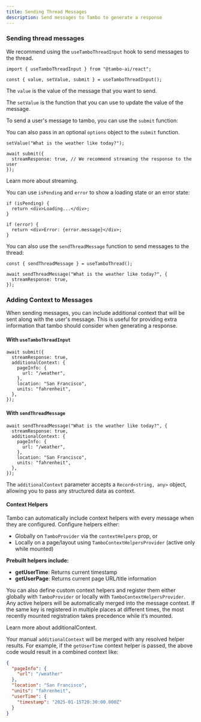 ```yaml
---
title: Sending Thread Messages
description: Send messages to Tambo to generate a response
---
```


### Sending thread messages

We recommend using the `useTamboThreadInput` hook to send messages to the thread.

```tsx
import { useTamboThreadInput } from "@tambo-ai/react";

const { value, setValue, submit } = useTamboThreadInput();
```

The `value` is the value of the message that you want to send.

The `setValue` is the function that you can use to update the value of the message.

To send a user's message to tambo, you can use the `submit` function:

You can also pass in an optional `options` object to the `submit` function.

```tsx
setValue("What is the weather like today?");

await submit({
  streamResponse: true, // We recommend streaming the response to the user
});
```


<Cards>
  <Card title="Streaming" href="/docs/concepts/streaming">
    Learn more about streaming.
  </Card>
</Cards>

You can use `isPending` and `error` to show a loading state or an error state:

```tsx
if (isPending) {
  return <div>Loading...</div>;
}
```

```tsx
if (error) {
  return <div>Error: {error.message}</div>;
}
```

You can also use the `sendThreadMessage` function to send messages to the thread:

```tsx
const { sendThreadMessage } = useTamboThread();

await sendThreadMessage("What is the weather like today?", {
  streamResponse: true,
});
```

### Adding Context to Messages

When sending messages, you can include additional context that will be sent along with the user's message. This is useful for providing extra information that tambo should consider when generating a response.

#### With `useTamboThreadInput`

```tsx
await submit({
  streamResponse: true,
  additionalContext: {
    pageInfo: {
      url: "/weather",
    },
    location: "San Francisco",
    units: "fahrenheit",
  },
});
```

#### With `sendThreadMessage`

```tsx
await sendThreadMessage("What is the weather like today?", {
  streamResponse: true,
  additionalContext: {
    pageInfo: {
      url: "/weather",
    },
    location: "San Francisco",
    units: "fahrenheit",
  },
});
```

The `additionalContext` parameter accepts a `Record<string, any>` object, allowing you to pass any structured data as context.

#### Context Helpers

Tambo can automatically include context helpers with every message when they are configured. Configure helpers either:

- Globally on `TamboProvider` via the `contextHelpers` prop, or
- Locally on a page/layout using `TamboContextHelpersProvider` (active only while mounted)

**Prebuilt helpers include:**

- **getUserTime**: Returns current timestamp
- **getUserPage**: Returns current page URL/title information

You can also define custom context helpers and register them either globally with `TamboProvider` or locally with `TamboContextHelpersProvider`. Any active helpers will be automatically merged into the message context. If the same key is registered in multiple places at different times, the most recently mounted registration takes precedence while it’s mounted.

<Cards>
  <Card title="Additional Context" href="/concepts/additional-context">
    Learn more about additionalContext.
  </Card>
</Cards>

Your manual `additionalContext` will be merged with any resolved helper results. For example, if the `getUserTime` context helper is passed, the above code would result in a combined context like:

```json
{
  "pageInfo": {
    "url": "/weather"
  },
  "location": "San Francisco",
  "units": "fahrenheit",
  "userTime": {
    "timestamp": "2025-01-15T20:30:00.000Z"
  }
}
```
